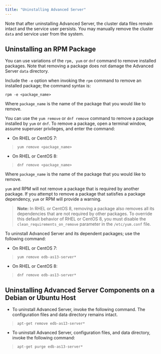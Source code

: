 ```yaml
---
title: "Uninstalling Advanced Server"
---
```


<div id="uninstalling_advanced_server" class="registered_link"></div>


Note that after uninstalling Advanced Server, the cluster data files remain intact and the service user persists. You may manually remove the cluster `data` and service user from the system.

## Uninstalling an RPM Package

You can use variations of the `rpm, yum` or `dnf` command to remove installed packages. Note that removing a package does not damage the Advanced Server `data` directory.

Include the `-e` option when invoking the `rpm` command to remove an installed package; the command syntax is:

``` text
rpm -e <package_name>
```

Where `package_name` is the name of the package that you would like to remove.

You can use the `yum remove` or `dnf remove` command to remove a package installed by `yum` or `dnf`. To remove a package, open a terminal window, assume superuser privileges, and enter the command:

-   On RHEL or CentOS 7:

> ``` text
> yum remove <package_name>
> ```

-   On RHEL or CentOS 8:

> ``` text
> dnf remove <package_name>
> ```

Where `package_name` is the name of the package that you would like to remove.

`yum` and RPM will not remove a package that is required by another package. If you attempt to remove a package that satisfies a package dependency, `yum` or RPM will provide a warning.

> **Note:** In RHEL or CentOS 8, removing a package also removes all its dependencies that are not required by other packages. To override this default behavior of RHEL or CentOS 8, you must disable the `clean_requirements_on_remove` parameter in the `/etc/yum.conf` file.


To uninstall Advanced Server and its dependent packages; use the following command:

-   On RHEL or CentOS 7:

> ``` text
> yum remove edb-as13-server*
> ```

-   On RHEL or CentOS 8:

> ``` text
> dnf remove edb-as13-server*
> ```

## Uninstalling Advanced Server Components on a Debian or Ubuntu Host

-   To uninstall Advanced Server, invoke the following command. The configuration files and data directory remains intact.

> ``` text
> apt-get remove edb-as13-server*
> ```

-   To uninstall Advanced Server, configuration files, and data directory, invoke the following command:

> ``` text
> apt-get purge edb-as13-server*
> ```
